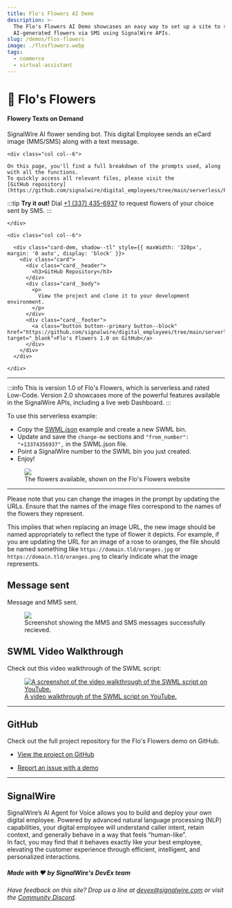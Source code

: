 ```yaml
---
title: Flo's Flowers AI Demo
description: >-
  The Flo's Flowers AI Demo showcases an easy way to set up a site to send
  AI-generated flowers via SMS using SignalWire APIs.
slug: /demos/flos-flowers
image: ./flosflowers.webp
tags:
  - commerce
  - virtual-assistant
---
```


# 💐 Flo's Flowers

#### Flowery Texts on Demand

SignalWire AI flower sending bot. 
This digital Employee sends an eCard image (MMS/SMS) along with a text message.

<div class="row">
    
    <div class="col col--6">

    On this page, you'll find a full breakdown of the prompts used, along with all the functions. 
    To quickly access all relevant files, please visit the 
    [GitHub repository](https://github.com/signalwire/digital_employees/tree/main/serverless/Flos_Flowers).

:::tip
**Try it out!** Dial <a href="tel:+13374356937">+1 (337) 435-6937</a> to request flowers of your choice sent by SMS.
:::

    </div>

    <div class="col col--6">

      <div class="card-dem, shadow--tl" style={{ maxWidth: '320px', margin: '0 auto', display: 'block' }}>
        <div class="card">
          <div class="card__header">
            <h3>GitHub Repository</h3>
          </div>
          <div class="card__body">
            <p>
              View the project and clone it to your development environment.
            </p>
          </div>
          <div class="card__footer">
            <a class="button button--primary button--block" href="https://github.com/signalwire/digital_employees/tree/main/serverless/Flos_Flowers" target="_blank">Flo's Flowers 1.0 on GitHub</a>
          </div>
        </div>
      </div>

    </div>

</div>

---

:::info
This is version 1.0 of Flo's Flowers, which is serverless and rated <span class="badge badge--info">Low-Code</span>. 
Version 2.0 showcases more of the powerful features available in the SignalWire APIs, including a live web Dashboard.
:::

To use this serverless example:

* Copy the [SWML.json](https://github.com/Len-PGH/Flos_Flowers/blob/main/SWML.json) example and create a new SWML bin.
* Update and save the `change-me` sections and  `"from_number": "+13374356937",` in the SWML.json file.
* Point a SignalWire number to the SWML bin you just created.
* Enjoy!

<figure>
    <img className="img-800" src={require("./flosflowers.webp").default} />
    <figcaption>The flowers available, shown on the Flo's Flowers website</figcaption>
</figure>

---

Please note that you can change the images in the prompt by updating the URLs. 
Ensure that the names of the image files correspond to the names of the flowers they represent.

This implies that when replacing an image URL, the new image should be named appropriately to reflect the type of flower it depicts. 
For example, if you are updating the URL for an image of a rose to oranges, the file should be named something like 
`https://domain.tld/oranges.jpg` or `https://domain.tld/oranges.png` 
to clearly indicate what the image represents.  

## Message sent

Message and MMS sent.

<figure>
    <img className="img-800" src={require("./flos-flowers-mms.webp").default} />
    <figcaption>Screenshot showing the MMS and SMS messages successfully recieved.</figcaption>
</figure>

## SWML Video Walkthrough

Check out this video walkthrough of the SWML script:

<a href="https://www.youtube.com/watch?v=1xcjBo1dMic">
  <figure>
      <img className="img-800" src={require("./flos-flowers-swml-walkthrough-vid.webp").default} alt="A screenshot of the video walkthrough of the SWML script on YouTube." />
      <figcaption>A video walkthrough of the SWML script on YouTube.</figcaption>
  </figure>
</a>

---

## GitHub

Check out the full project repository for the Flo's Flowers demo on GitHub.

  - [View the project on GitHub](https://github.com/signalwire/digital_employees/tree/main/serverless/Flos_Flowers)

  - [Report an issue with a demo](https://github.com/signalwire/digital_employees/issues)

---

## SignalWire

SignalWire’s AI Agent for Voice allows you to build and deploy your own digital employee. 
Powered by advanced natural language processing (NLP) capabilities, your digital employee will understand caller intent, retain context, and generally behave in a way that feels “human-like”.  
In fact, you may find that it behaves exactly like your best employee, elevating the customer experience through efficient, intelligent, and personalized interactions.

##### Made with ❤️ by SignalWire's DevEx team

*Have feedback on this site? Drop us a line at devex@signalwire.com or visit the [Community Discord](https://discord.com/invite/F2WNYTNjuF).*
